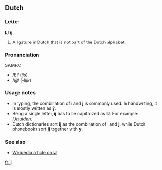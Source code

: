 {{wikipediapar|IJ (letter)}}
==Dutch==

===Letter===
'''Ĳ''' '''ĳ'''
# A ligature in Dutch that is not part of the Dutch alphabet.

===Pronunciation===
SAMPA:
* /Ei/ (''ĳs'')
* /@/ (''-lĳk'')

===Usage notes===
* In typing, the combination of '''i''' and '''j''' is commonly used. In handwriting, it is mostly written as '''ÿ'''.
* Being a single letter, '''ĳ''' has to be capitalized as '''Ĳ'''. For example: ''Ĳmuiden''.
* Dutch dictionaries sort '''ĳ''' as the combination of '''i''' and '''j''', while Dutch phonebooks sort '''ĳ''' together with '''y'''.

===See also===
* [http://en.wikipedia.org/wiki/%C4%B2 Wikipedia article on '''Ĳ''']

[[fr:ĳ]]